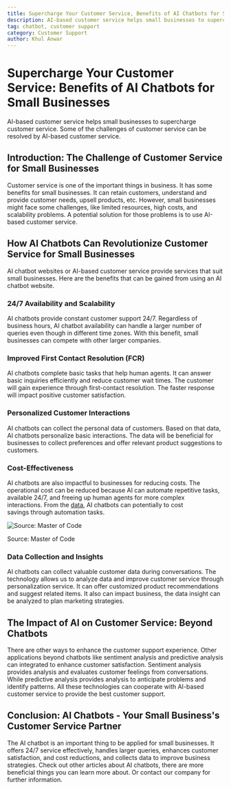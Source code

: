 ```yaml
---
title: Supercharge Your Customer Service, Benefits of AI Chatbots for Small Businesses
description: AI-based customer service helps small businesses to supercharge customer service. Some of the challenges of customer service can be resolved by AI-based customer service.
tag: chatbot, customer support
category: Customer Support
author: Khul Anwar
---
```


# Supercharge Your Customer Service: Benefits of AI Chatbots for Small Businesses

AI-based customer service helps small businesses to supercharge customer service. Some of the challenges of customer service can be resolved by AI-based customer service.

## Introduction: The Challenge of Customer Service for Small Businesses

Customer service is one of the important things in business. It has some benefits for small businesses. It can retain customers, understand and provide customer needs, upsell products, etc. However, small businesses might face some challenges, like limited resources, high costs, and scalability problems. A potential solution for those problems is to use AI-based customer service.

## How AI Chatbots Can Revolutionize Customer Service for Small Businesses

AI chatbot websites or AI-based customer service provide services that suit small businesses. Here are the benefits that can be gained from using an AI chatbot website.

### 24/7 Availability and Scalability

AI chatbots provide constant customer support 24/7. Regardless of business hours, AI chatbot availability can handle a larger number of queries even though in different time zones. With this benefit, small businesses can compete with other larger companies.

### Improved First Contact Resolution (FCR)

AI chatbots complete basic tasks that help human agents. It can answer basic inquiries efficiently and reduce customer wait times. The customer will gain experience through first-contact resolution. The faster response will impact positive customer satisfaction.

### Personalized Customer Interactions

AI chatbots can collect the personal data of customers. Based on that data, AI chatbots personalize basic interactions. The data will be beneficial for businesses to collect preferences and offer relevant product suggestions to customers.

### Cost-Effectiveness

AI chatbots are also impactful to businesses for reducing costs. The operational cost can be reduced because AI can automate repetitive tasks, available 24/7, and freeing up human agents for more complex interactions. From the [data](https://www.notion.so/1913e58ce4114f2aaa1c6ecccd26e4b5?pvs=21), AI chatbots can potentially to cost savings through automation tasks.

![Source: Master of Code](./img/chatbot-cost-effectiveness.png)

Source: Master of Code

### Data Collection and Insights

AI chatbots can collect valuable customer data during conversations. The technology allows us to analyze data and improve customer service through personalization service. It can offer customized product recommendations and suggest related items. It also can impact business, the data insight can be analyzed to plan marketing strategies.

## The Impact of AI on Customer Service: Beyond Chatbots

There are other ways to enhance the customer support experience. Other applications beyond chatbots like sentiment analysis and predictive analysis can integrated to enhance customer satisfaction. Sentiment analysis provides analysis and evaluates customer feelings from conversations. While predictive analysis provides analysis to anticipate problems and identify patterns. All these technologies can cooperate with AI-based customer service to provide the best customer support.

## Conclusion: AI Chatbots - Your Small Business's Customer Service Partner

The AI chatbot is an important thing to be applied for small businesses. It offers 24/7 service effectively, handles larger queries, enhances customer satisfaction, and cost reductions, and collects data to improve business strategies. Check out other articles about AI chatbots, there are more beneficial things you can learn more about. Or contact our company for further information.